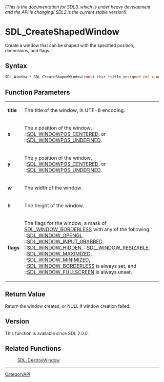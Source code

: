 ====== (This is the documentation for SDL3, which is under heavy development and the API is changing! SDL2 is the current stable version!) ======
= SDL_CreateShapedWindow =

Create a window that can be shaped with the specified position, dimensions, and flags.

== Syntax ==

<syntaxhighlight lang='c'>
SDL_Window * SDL_CreateShapedWindow(const char *title,unsigned int x,unsigned int y,unsigned int w,unsigned int h,Uint32 flags);
</syntaxhighlight>

== Function Parameters ==

{|
|'''title'''
|The title of the window, in UTF-8 encoding.
|-
|'''x'''
|The x position of the window, ::[[SDL_WINDOWPOS_CENTERED]], or ::[[SDL_WINDOWPOS_UNDEFINED]].
|-
|'''y'''
|The y position of the window, ::[[SDL_WINDOWPOS_CENTERED]], or ::[[SDL_WINDOWPOS_UNDEFINED]].
|-
|'''w'''
|The width of the window.
|-
|'''h'''
|The height of the window.
|-
|'''flags'''
|The flags for the window, a mask of [[SDL_WINDOW_BORDERLESS]] with any of the following: ::[[SDL_WINDOW_OPENGL]], ::[[SDL_WINDOW_INPUT_GRABBED]], ::[[SDL_WINDOW_HIDDEN]], ::[[SDL_WINDOW_RESIZABLE]], ::[[SDL_WINDOW_MAXIMIZED]], ::[[SDL_WINDOW_MINIMIZED]], ::[[SDL_WINDOW_BORDERLESS]] is always set, and ::[[SDL_WINDOW_FULLSCREEN]] is always unset.
|}

== Return Value ==

Return the window created, or NULL if window creation failed.

== Version ==

This function is available since SDL 2.0.0.

== Related Functions ==

:[[SDL_DestroyWindow]]

----
[[CategoryAPI]]


